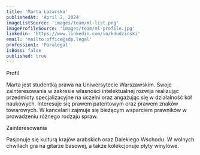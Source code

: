 ```yaml
---
title: 'Marta Łazarska'
publishedAt: 'April 2, 2024'
imageListSource: 'images/team/ml-list.png'
imageProfileSource: 'images/team/ml-profile.jpg'
linkedin: 'https://www.linkedin.com/in/kdudzinski'
email: 'mailto:office@sdp.legal'
profession1: 'Paralegal'
isBoss: false
published: true
---
```


<ProfileSection type="profile">Profil</ProfileSection>

Marta jest studentką prawa na Uniwersytecie Warszawskim. Swoje zainteresowania w zakresie własności intelektualnej rozwija realizując przedmioty specjalizacyjne na uczelni oraz angażując się w działalność kół naukowych. Interesuje się prawem patentowym oraz prawem znaków towarowych. W kancelarii zajmuje się bieżącym wsparciem prawników w prowadzeniu różnego rodzaju spraw.


<ProfileSection type="hobby">Zainteresowania</ProfileSection>

Pasjonuje się kulturą krajów arabskich oraz Dalekiego Wschodu. W wolnych chwilach gra na gitarze basowej, a także kolekcjonuje płyty winylowe.

